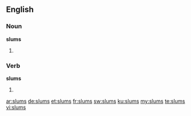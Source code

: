 ==English==

===Noun===
'''slums'''

# {{plural of|slum}}

===Verb===
'''slums'''

# {{third-person singular of|slum}}

[[ar:slums]]
[[de:slums]]
[[et:slums]]
[[fr:slums]]
[[sw:slums]]
[[ku:slums]]
[[my:slums]]
[[te:slums]]
[[vi:slums]]